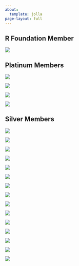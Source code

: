 ```yaml
---
about:
  template: jolla
page-layout: full
---
```

## R Foundation Member

<img src="/images/members/logo_rfoundation-300x184.webp" />

## Platinum Members

<div class="platinum">

  <img class="platinum-img" src="/images/members/Biogen.svg" />


  <img class="platinum-img" src="/images/members/genentech-300x184.webp" />


  <img  class="platinum-img" src="/images/members/logo_msft-300x184.webp" />


  <img  class="platinum-img"src="/images/members/posit-logo-fullcolor-TM-1-300x78.webp" />

</div>

## Silver Members

<div class="silver">
  <img class="silver-img" src="/images/members/american-statistical-association.svg" />


  <img class="silver-img" src="/images/members/Ascent_Horizontal.svg" />


  <img  class="silver-img" src="/images/members/logo_esri-300x184.webp" />


  <img  class="silver-img"src="/images/members/logo_google-300x184.webp" />

  <img class="silver-img" src="/images/members/GSK_logo_2022.svg-300x96.webp" />


  <img class="silver-img" src="/images/members/jnj-300x38.webp" />


  <img  class="silver-img" src="/images/members/lander-analytics.svg" />


  <img  class="silver-img"src="/images/members/merck.svg" />

  <img  class="silver-img"src="/images/members/novartis.svg" />

  <img class="silver-img" src="/images/members/novo-nordisk.svg" />


  <img class="silver-img" src="/images/members/oracle-300x184.webp" />


  <img  class="silver-img" src="https://www.r-consortium.org/wp-content/uploads/sites/13/2022/04/Pfizer_Logo_Color_RGB.svg" />


  <img  class="silver-img"src="https://www.r-consortium.org/wp-content/uploads/sites/13/2016/09/procogia-horizontal-light-bg-300x71.png" />

  <img class="silver-img" src="https://www.r-consortium.org/wp-content/uploads/sites/13/2024/03/sanofi.svg" />


  <img class="silver-img" src="https://www.r-consortium.org/wp-content/uploads/sites/13/2021/12/Swiss_Re.svg" />

</div>
